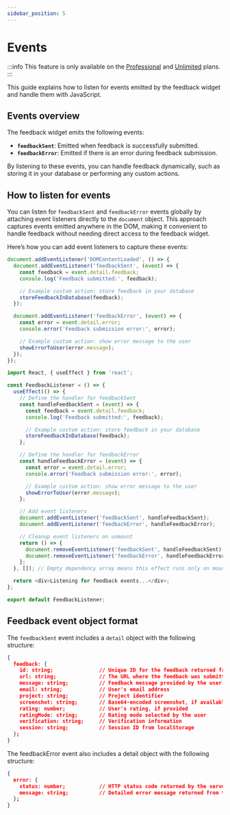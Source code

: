 ```yaml
---
sidebar_position: 5
---
```


# Events

:::info
This feature is only available on the [Professional](https://pushfeedback.com#pricing) and [Unlimited](https://pushfeedback.com#pricing) plans.
:::

This guide explains how to listen for events emitted by the feedback widget and handle them with JavaScript.

## Events overview

The feedback widget emits the following events:

- **`feedbackSent`**: Emitted when feedback is successfully submitted.
- **`feedbackError`**: Emitted if there is an error during feedback submission.

By listening to these events, you can handle feedback dynamically, such as storing it in your database or performing any custom actions.

## How to listen for events

You can listen for `feedbackSent` and `feedbackError` events globally by attaching event listeners directly to the `document` object.
This approach captures events emitted anywhere in the DOM, making it convenient to handle feedback without needing direct access to the feedback widget.

Here’s how you can add event listeners to capture these events:


<Tabs>
  <TabItem value="JavaScript" label="JavaScript" default>

  ```javascript
  document.addEventListener('DOMContentLoaded', () => {
    document.addEventListener('feedbackSent', (event) => {
      const feedback = event.detail.feedback;
      console.log('Feedback submitted:', feedback);

      // Example custom action: store feedback in your database
      storeFeedbackInDatabase(feedback);
    });

    document.addEventListener('feedbackError', (event) => {
      const error = event.detail.error;
      console.error('Feedback submission error:', error);

      // Example custom action: show error message to the user
      showErrorToUser(error.message);
    });
  });
  ```

  </TabItem>
  <TabItem value="React" label="React">

  ```ts
  import React, { useEffect } from 'react';

  const FeedbackListener = () => {
    useEffect(() => {
      // Define the handler for feedbackSent
      const handleFeedbackSent = (event) => {
        const feedback = event.detail.feedback;
        console.log('Feedback submitted:', feedback);

        // Example custom action: store feedback in your database
        storeFeedbackInDatabase(feedback);
      };

      // Define the handler for feedbackError
      const handleFeedbackError = (event) => {
        const error = event.detail.error;
        console.error('Feedback submission error:', error);

        // Example custom action: show error message to the user
        showErrorToUser(error.message);
      };

      // Add event listeners
      document.addEventListener('feedbackSent', handleFeedbackSent);
      document.addEventListener('feedbackError', handleFeedbackError);

      // Cleanup event listeners on unmount
      return () => {
        document.removeEventListener('feedbackSent', handleFeedbackSent);
        document.removeEventListener('feedbackError', handleFeedbackError);
      };
    }, []); // Empty dependency array means this effect runs only on mount and unmount

    return <div>Listening for feedback events...</div>;
  };

  export default FeedbackListener;
  ```

  </TabItem>
</Tabs>

## Feedback event object format

The `feedbackSent` event includes a `detail` object with the following structure:

```json
{
  feedback: {
    id: string;               // Unique ID for the feedback returned from the API
    url: string;              // The URL where the feedback was submitted
    message: string;          // Feedback message provided by the user
    email: string;            // User's email address
    project: string;          // Project identifier
    screenshot: string;       // Base64-encoded screenshot, if available
    rating: number;           // User's rating, if provided
    ratingMode: string;       // Rating mode selected by the user
    verification: string;     // Verification information
    session: string;          // Session ID from localStorage
  };
}
```

The feedbackError event also includes a detail object with the following structure:

```json
{
  error: {
    status: number;           // HTTP status code returned by the server or 500 for general errors
    message: string;          // Detailed error message returned from the server or error object for general errors
  };
}
```


